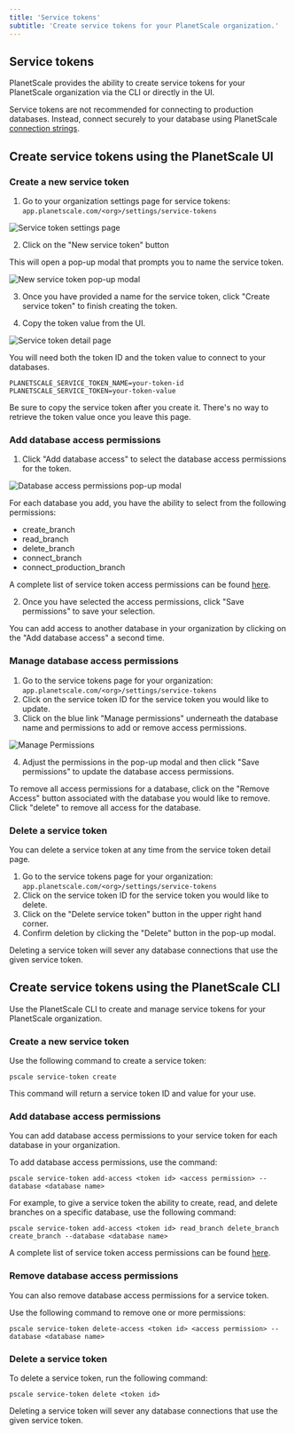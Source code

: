 ```yaml
---
title: 'Service tokens'
subtitle: 'Create service tokens for your PlanetScale organization.'
---
```


## Service tokens

PlanetScale provides the ability to create service tokens for your PlanetScale organization via the CLI or directly in the UI.

<InfoBlock type='note'>
  Service tokens are not recommended for connecting to production databases. Instead, connect securely to your database
  using PlanetScale <a href='https://docs.planetscale.com/concepts/connection-strings'>connection strings</a>.
</InfoBlock>

## Create service tokens using the PlanetScale UI

### Create a new service token

1. Go to your organization settings page for service tokens: `app.planetscale.com/<org>/settings/service-tokens`

![Service token settings page](/img/docs/servicetokens-settings-overview.png)

2. Click on the "New service token" button

This will open a pop-up modal that prompts you to name the service token.

![New service token pop-up modal](/img/docs/servicetokens-create-modal.png)

3. Once you have provided a name for the service token, click "Create service token" to finish creating the token.

4. Copy the token value from the UI.

![Service token detail page](/img/docs/servicetokens-token-detail.png)

You will need both the token ID and the token value to connect to your databases.

```
PLANETSCALE_SERVICE_TOKEN_NAME=your-token-id
PLANETSCALE_SERVICE_TOKEN=your-token-value
```

<InfoBlock type='tip'>
  Be sure to copy the service token after you create it. There's no way to retrieve the token value once you leave this
  page.
</InfoBlock>

### Add database access permissions

1. Click "Add database access" to select the database access permissions for the token.

![Database access permissions pop-up modal](/img/docs/servicetokens-database-access-permissions.png)

For each database you add, you have the ability to select from the following permissions:

- create_branch
- read_branch
- delete_branch
- connect_branch
- connect_production_branch

A complete list of service token access permissions can be found [here](https://docs.planetscale.com/reference/planetscale-cli#service-tokens-in-organizations).

2. Once you have selected the access permissions, click "Save permissions" to save your selection.

You can add access to another database in your organization by clicking on the "Add database access" a second time.

### Manage database access permissions

1. Go to the service tokens page for your organization: `app.planetscale.com/<org>/settings/service-tokens`
2. Click on the service token ID for the service token you would like to update.
3. Click on the blue link "Manage permissions" underneath the database name and permissions to add or remove access permissions.

![Manage Permissions](/img/docs/servicetokens-database-access.png)

4. Adjust the permissions in the pop-up modal and then click "Save permissions" to update the database access permissions.

To remove all access permissions for a database, click on the "Remove Access" button associated with the database you would like to remove. Click "delete" to remove all access for the database.

### Delete a service token

You can delete a service token at any time from the service token detail page.

1. Go to the service tokens page for your organization: `app.planetscale.com/<org>/settings/service-tokens`
2. Click on the service token ID for the service token you would like to delete.
3. Click on the "Delete service token" button in the upper right hand corner.
4. Confirm deletion by clicking the "Delete" button in the pop-up modal.

Deleting a service token will sever any database connections that use the given service token.

## Create service tokens using the PlanetScale CLI

Use the PlanetScale CLI to create and manage service tokens for your PlanetScale organization.

### Create a new service token

Use the following command to create a service token:

```
pscale service-token create
```

This command will return a service token ID and value for your use.

### Add database access permissions

You can add database access permissions to your service token for each database in your organization.

To add database access permissions, use the command:

```
pscale service-token add-access <token id> <access permission> --database <database name>
```

For example, to give a service token the ability to create, read, and delete branches on a specific database, use the following command:

```
pscale service-token add-access <token id> read_branch delete_branch create_branch --database <database name>
```

A complete list of service token access permissions can be found [here](https://docs.planetscale.com/reference/planetscale-cli#service-tokens-in-organizations).

### Remove database access permissions

You can also remove database access permissions for a service token.

Use the following command to remove one or more permissions:

```
pscale service-token delete-access <token id> <access permission> --database <database name>
```

### Delete a service token

To delete a service token, run the following command:

```
pscale service-token delete <token id>
```

Deleting a service token will sever any database connections that use the given service token.
